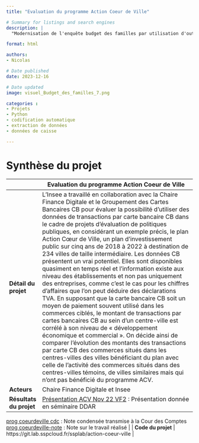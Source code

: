```yaml
---
title: "Evaluation du programme Action Coeur de Ville"

# Summary for listings and search engines
description: |
  "Modernisation de l'enquête budget des familles par utilisation d'outils de classification automatique n°8"

format: html

authors: 
- Nicolas

# Date published
date: 2023-12-16

# Date updated
image: visuel_Budget_des_familles_7.png

categories : 
- Projets
- Python
- codification automatique
- extraction de données
- données de caisse

---
```


# Synthèse du projet

|              | Evaluation du programme Action Coeur de Ville                           |
|--------------|------------------------------------------------------------------------------------|
| **Détail du projet**         | L’Insee a travaillé en collaboration avec la Chaire Finance Digitale et le Groupement des Cartes Bancaires CB pour évaluer la possibilité d’utiliser des données de transactions par carte bancaire CB dans le cadre de projets d’évaluation de politiques publiques, en considérant un exemple précis, le plan Action Cœur de Ville, un plan d’investissement public sur cinq ans de 2018 à 2022 à destination de 234 villes de taille intermédiaire. Les données CB présentent un vrai potentiel. Elles sont disponibles quasiment en temps réel et l’information existe aux niveau des établissements et non pas uniquement des entreprises, comme c’est le cas pour les chiffres d'affaires que l’on peut déduire des déclarations TVA. En supposant que la carte bancaire CB soit un moyen de paiement souvent utilisé dans les commerces ciblés, le montant de transactions par cartes bancaires CB au sein d’un centre-ville est corrélé à son niveau de « développement économique et commercial ». On décide ainsi de comparer l’évolution des montants des transactions par carte CB des commerces situés dans les centres-villes des villes bénéficiant du plan avec celle de l’activité des commerces situés dans des centres-villes témoins, de villes similaires mais qui n’ont pas bénéficié du programme ACV.         |
| **Acteurs**                  | Chaire Finance Digitale et Insee         |
| **Résultats du projet**      | [Présentation ACV Nov 22 VF2](https://intranet.insee.fr/jcms/37979842_DBFileDocument/fr/presentation-acv-nov-22-vf2) : Présentation donnée en séminaire DDAR
[prog coeurdeville cdc](https://intranet.insee.fr/jcms/37979847_DBFileDocument/fr/prog-coeurdeville-cdc) : Note condensée transmise à la Cour des Comptes
[prog coeurdeville-note](https://intranet.insee.fr/jcms/37979852_DBFileDocument/fr/prog-coeurdeville-note) : Note sur le travail réalisé         |
| **Code du projet**           | https://git.lab.sspcloud.fr/ssplab/action-coeur-ville       |

